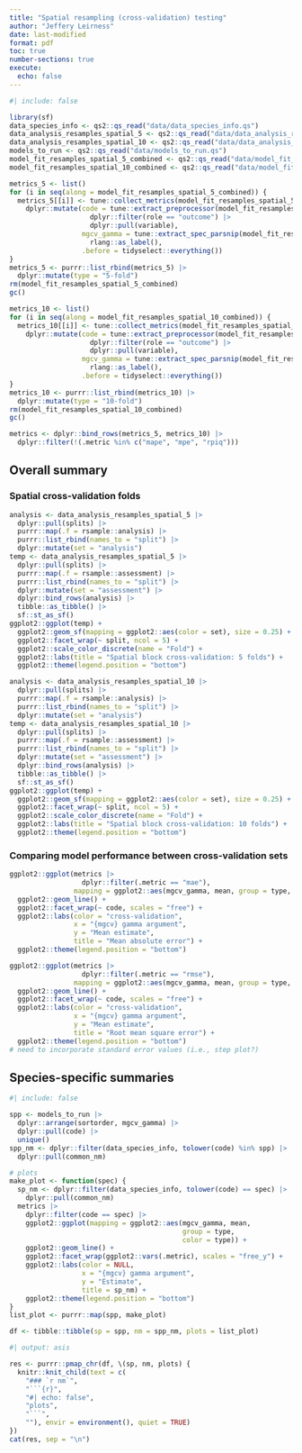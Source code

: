 ```yaml
---
title: "Spatial resampling (cross-validation) testing"
author: "Jeffery Leirness"
date: last-modified
format: pdf
toc: true
number-sections: true
execute:
  echo: false
---
```


```r
#| include: false

library(sf)
data_species_info <- qs2::qs_read("data/data_species_info.qs")
data_analysis_resamples_spatial_5 <- qs2::qs_read("data/data_analysis_resamples_spatial_5.qs")
data_analysis_resamples_spatial_10 <- qs2::qs_read("data/data_analysis_resamples_spatial_10.qs")
models_to_run <- qs2::qs_read("data/models_to_run.qs")
model_fit_resamples_spatial_5_combined <- qs2::qs_read("data/model_fit_resamples_spatial_5_combined.qs")
model_fit_resamples_spatial_10_combined <- qs2::qs_read("data/model_fit_resamples_spatial_10_combined.qs")

metrics_5 <- list()
for (i in seq(along = model_fit_resamples_spatial_5_combined)) {
  metrics_5[[i]] <- tune::collect_metrics(model_fit_resamples_spatial_5_combined[[i]]) |>
    dplyr::mutate(code = tune::extract_preprocessor(model_fit_resamples_spatial_5_combined[[i]])$var_info |>
                    dplyr::filter(role == "outcome") |>
                    dplyr::pull(variable),
                  mgcv_gamma = tune::extract_spec_parsnip(model_fit_resamples_spatial_5_combined[[i]])$args$adjust_deg_free |>
                    rlang::as_label(),
                  .before = tidyselect::everything())
}
metrics_5 <- purrr::list_rbind(metrics_5) |> 
  dplyr::mutate(type = "5-fold")
rm(model_fit_resamples_spatial_5_combined)
gc()

metrics_10 <- list()
for (i in seq(along = model_fit_resamples_spatial_10_combined)) {
  metrics_10[[i]] <- tune::collect_metrics(model_fit_resamples_spatial_10_combined[[i]]) |>
    dplyr::mutate(code = tune::extract_preprocessor(model_fit_resamples_spatial_10_combined[[i]])$var_info |>
                    dplyr::filter(role == "outcome") |>
                    dplyr::pull(variable),
                  mgcv_gamma = tune::extract_spec_parsnip(model_fit_resamples_spatial_10_combined[[i]])$args$adjust_deg_free |>
                    rlang::as_label(),
                  .before = tidyselect::everything())
}
metrics_10 <- purrr::list_rbind(metrics_10) |> 
  dplyr::mutate(type = "10-fold")
rm(model_fit_resamples_spatial_10_combined)
gc()

metrics <- dplyr::bind_rows(metrics_5, metrics_10) |> 
  dplyr::filter(!(.metric %in% c("mape", "mpe", "rpiq")))
```

## Overall summary

### Spatial cross-validation folds

```r
analysis <- data_analysis_resamples_spatial_5 |>
  dplyr::pull(splits) |>
  purrr::map(.f = rsample::analysis) |>
  purrr::list_rbind(names_to = "split") |>
  dplyr::mutate(set = "analysis")
temp <- data_analysis_resamples_spatial_5 |>
  dplyr::pull(splits) |>
  purrr::map(.f = rsample::assessment) |>
  purrr::list_rbind(names_to = "split") |>
  dplyr::mutate(set = "assessment") |>
  dplyr::bind_rows(analysis) |>
  tibble::as_tibble() |>
  sf::st_as_sf()
ggplot2::ggplot(temp) +
  ggplot2::geom_sf(mapping = ggplot2::aes(color = set), size = 0.25) +
  ggplot2::facet_wrap(~ split, ncol = 5) +
  ggplot2::scale_color_discrete(name = "Fold") +
  ggplot2::labs(title = "Spatial block cross-validation: 5 folds") +
  ggplot2::theme(legend.position = "bottom")

analysis <- data_analysis_resamples_spatial_10 |>
  dplyr::pull(splits) |>
  purrr::map(.f = rsample::analysis) |>
  purrr::list_rbind(names_to = "split") |>
  dplyr::mutate(set = "analysis")
temp <- data_analysis_resamples_spatial_10 |>
  dplyr::pull(splits) |>
  purrr::map(.f = rsample::assessment) |>
  purrr::list_rbind(names_to = "split") |>
  dplyr::mutate(set = "assessment") |>
  dplyr::bind_rows(analysis) |>
  tibble::as_tibble() |>
  sf::st_as_sf()
ggplot2::ggplot(temp) +
  ggplot2::geom_sf(mapping = ggplot2::aes(color = set), size = 0.25) +
  ggplot2::facet_wrap(~ split, ncol = 5) +
  ggplot2::scale_color_discrete(name = "Fold") +
  ggplot2::labs(title = "Spatial block cross-validation: 10 folds") +
  ggplot2::theme(legend.position = "bottom")
```

### Comparing model performance between cross-validation sets

```r
ggplot2::ggplot(metrics |>
                  dplyr::filter(.metric == "mae"),
                mapping = ggplot2::aes(mgcv_gamma, mean, group = type, color = type)) +
  ggplot2::geom_line() +
  ggplot2::facet_wrap(~ code, scales = "free") +
  ggplot2::labs(color = "cross-validation",
                x = "{mgcv} gamma argument",
                y = "Mean estimate",
                title = "Mean absolute error") +
  ggplot2::theme(legend.position = "bottom")

ggplot2::ggplot(metrics |>
                  dplyr::filter(.metric == "rmse"),
                mapping = ggplot2::aes(mgcv_gamma, mean, group = type, color = type)) +
  ggplot2::geom_line() +
  ggplot2::facet_wrap(~ code, scales = "free") +
  ggplot2::labs(color = "cross-validation",
                x = "{mgcv} gamma argument",
                y = "Mean estimate",
                title = "Root mean square error") +
  ggplot2::theme(legend.position = "bottom")
# need to incorporate standard error values (i.e., step plot?)
```

## Species-specific summaries

```r
#| include: false

spp <- models_to_run |> 
  dplyr::arrange(sortorder, mgcv_gamma) |> 
  dplyr::pull(code) |> 
  unique()
spp_nm <- dplyr::filter(data_species_info, tolower(code) %in% spp) |>
  dplyr::pull(common_nm)

# plots
make_plot <- function(spec) {
  sp_nm <- dplyr::filter(data_species_info, tolower(code) == spec) |>
    dplyr::pull(common_nm)
  metrics |>
    dplyr::filter(code == spec) |>
    ggplot2::ggplot(mapping = ggplot2::aes(mgcv_gamma, mean,
                                           group = type,
                                           color = type)) +
    ggplot2::geom_line() +
    ggplot2::facet_wrap(ggplot2::vars(.metric), scales = "free_y") +
    ggplot2::labs(color = NULL,
                  x = "{mgcv} gamma argument",
                  y = "Estimate",
                  title = sp_nm) +
    ggplot2::theme(legend.position = "bottom")
}
list_plot <- purrr::map(spp, make_plot)

df <- tibble::tibble(sp = spp, nm = spp_nm, plots = list_plot)
```

```r
#| output: asis

res <- purrr::pmap_chr(df, \(sp, nm, plots) {
  knitr::knit_child(text = c(
    "### `r nm`",
    "```{r}",
    "#| echo: false",
    "plots",
    "```",
    ""), envir = environment(), quiet = TRUE)
})
cat(res, sep = "\n")
```
